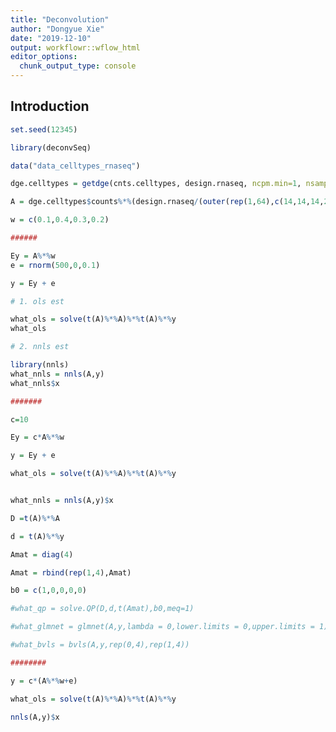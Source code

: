 ```yaml
---
title: "Deconvolution"
author: "Dongyue Xie"
date: "2019-12-10"
output: workflowr::wflow_html
editor_options:
  chunk_output_type: console
---
```


## Introduction


```r

set.seed(12345)

library(deconvSeq)

data("data_celltypes_rnaseq") 

dge.celltypes = getdge(cnts.celltypes, design.rnaseq, ncpm.min=1, nsamp.min=4)

A = dge.celltypes$counts%*%(design.rnaseq/(outer(rep(1,64),c(14,14,14,22))))

w = c(0.1,0.4,0.3,0.2)

######

Ey = A%*%w
e = rnorm(500,0,0.1)

y = Ey + e

# 1. ols est

what_ols = solve(t(A)%*%A)%*%t(A)%*%y
what_ols

# 2. nnls est

library(nnls)
what_nnls = nnls(A,y)
what_nnls$x

#######

c=10

Ey = c*A%*%w

y = Ey + e

what_ols = solve(t(A)%*%A)%*%t(A)%*%y


what_nnls = nnls(A,y)$x

D =t(A)%*%A

d = t(A)%*%y

Amat = diag(4)

Amat = rbind(rep(1,4),Amat)

b0 = c(1,0,0,0,0)

#what_qp = solve.QP(D,d,t(Amat),b0,meq=1)

#what_glmnet = glmnet(A,y,lambda = 0,lower.limits = 0,upper.limits = 1)

#what_bvls = bvls(A,y,rep(0,4),rep(1,4))

########

y = c*(A%*%w+e)

what_ols = solve(t(A)%*%A)%*%t(A)%*%y

nnls(A,y)$x

```

